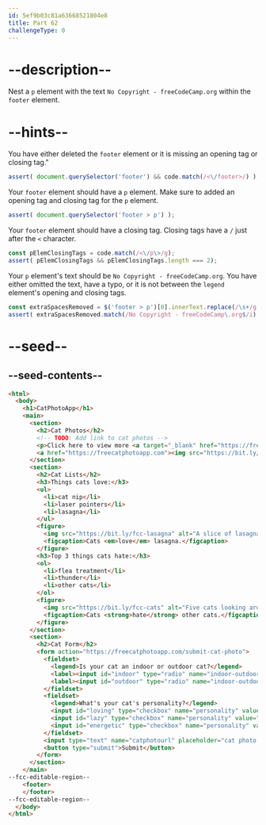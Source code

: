 ```yaml
---
id: 5ef9b03c81a63668521804e8
title: Part 62
challengeType: 0
---
```


# --description--

Nest a `p` element with the text `No Copyright - freeCodeCamp.org` within the `footer` element.

# --hints--

You have either deleted the `footer` element or it is missing an opening tag or closing tag."

```js
assert( document.querySelector('footer') && code.match(/<\/footer>/) );
```

Your `footer` element should have a `p` element. Make sure to added an opening tag and closing tag for the `p` element.

```js
assert( document.querySelector('footer > p') );
```

Your `footer` element should have a closing tag. Closing tags have a `/` just after the `<` character.

```js
const pElemClosingTags = code.match(/<\/p\>/g);
assert( pElemClosingTags && pElemClosingTags.length === 2);
```

Your `p` element's text should be `No Copyright - freeCodeCamp.org`. You have either omitted the text, have a typo, or it is not between the `legend` element's opening and closing tags.

```js
const extraSpacesRemoved = $('footer > p')[0].innerText.replace(/\s+/g, ' ');
assert( extraSpacesRemoved.match(/No Copyright - freeCodeCamp\.org$/i) );
```

# --seed--

## --seed-contents--

```html
<html>
  <body>
    <h1>CatPhotoApp</h1>
    <main>
      <section>
        <h2>Cat Photos</h2>
        <!-- TODO: Add link to cat photos -->
        <p>Click here to view more <a target="_blank" href="https://freecatphotoapp.com">cat photos</a>.</p>
        <a href="https://freecatphotoapp.com"><img src="https://bit.ly/fcc-relaxing-cat" alt="A cute orange cat lying on its back."></a>
      </section>
      <section>
        <h2>Cat Lists</h2>
        <h3>Things cats love:</h3>
        <ul>
          <li>cat nip</li>
          <li>laser pointers</li>
          <li>lasagna</li>
        </ul>
        <figure>
          <img src="https://bit.ly/fcc-lasagna" alt="A slice of lasagna on a plate.">
          <figcaption>Cats <em>love</em> lasagna.</figcaption>  
        </figure>
        <h3>Top 3 things cats hate:</h3>
        <ol>
          <li>flea treatment</li>
          <li>thunder</li>
          <li>other cats</li>
        </ol>
        <figure>
          <img src="https://bit.ly/fcc-cats" alt="Five cats looking around a field.">
          <figcaption>Cats <strong>hate</strong> other cats.</figcaption>  
        </figure>
      </section>
      <section>
        <h2>Cat Form</h2>
        <form action="https://freecatphotoapp.com/submit-cat-photo">
          <fieldset>
            <legend>Is your cat an indoor or outdoor cat?</legend>
            <label><input id="indoor" type="radio" name="indoor-outdoor" value="indoor" checked> Indoor</label>
            <label><input id="outdoor" type="radio" name="indoor-outdoor" value="outdoor"> Outdoor</label>
          </fieldset>
          <fieldset>
            <legend>What's your cat's personality?</legend>
            <input id="loving" type="checkbox" name="personality" value="loving" checked> <label for="loving">Loving</label>
            <input id="lazy" type="checkbox" name="personality" value="lazy"> <label for="lazy">Lazy</label>
            <input id="energetic" type="checkbox" name="personality" value="energetic"> <label for="energetic">Energetic</label>
          </fieldset>
          <input type="text" name="catphotourl" placeholder="cat photo URL" required>
          <button type="submit">Submit</button>
        </form>
      </section>
    </main>
--fcc-editable-region--
    <footer>
    </footer>
--fcc-editable-region--
  </body>
</html>
```

